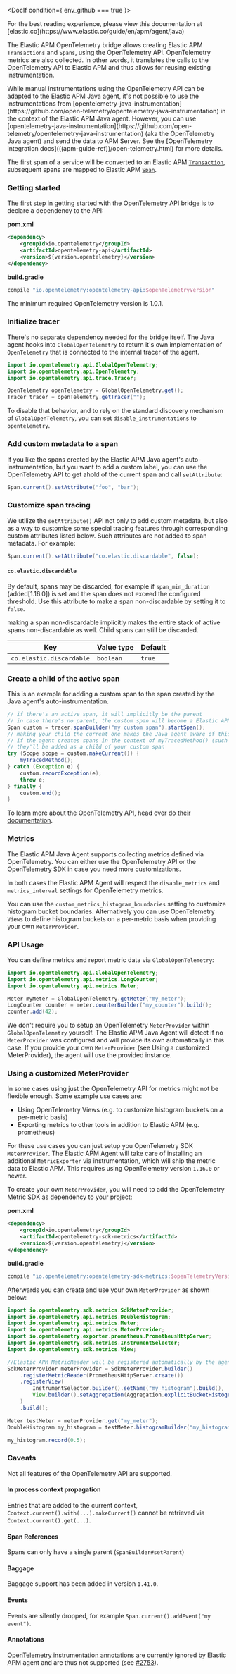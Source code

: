 



<DocIf condition={ env_github === true }>

<DocCallOut title="Note">
For the best reading experience,
please view this documentation at [elastic.co](https://www.elastic.co/guide/en/apm/agent/java)
</DocCallOut>

</DocIf>

<div id="opentelemetry-bridge"></div>

The Elastic APM OpenTelemetry bridge allows creating Elastic APM `Transactions` and `Spans`,
using the OpenTelemetry API. OpenTelemetry metrics are also collected.
In other words,
it translates the calls to the OpenTelemetry API to Elastic APM and thus allows for reusing existing instrumentation.

<DocCallOut title="Note">
While manual instrumentations using the OpenTelemetry API can be adapted to the Elastic APM Java agent, it's not possible to use the instrumentations from
[opentelemetry-java-instrumentation](https://github.com/open-telemetry/opentelemetry-java-instrumentation) in the context of the Elastic APM Java agent.
However, you can use [opentelemetry-java-instrumentation](https://github.com/open-telemetry/opentelemetry-java-instrumentation) (aka the OpenTelemetry Java agent)
and send the data to APM Server.
See the [OpenTelemetry integration docs](((apm-guide-ref))/open-telemetry.html) for more details.
</DocCallOut>

The first span of a service will be converted to an Elastic APM
[`Transaction`](((apm-guide-ref))/data-model-transactions.html),
subsequent spans are mapped to Elastic APM
[`Span`](((apm-guide-ref))/data-model-spans.html).

<div id="otel-getting-started"></div>

### Getting started
The first step in getting started with the OpenTelemetry API bridge is to declare a dependency to the API:

<p id="pomxml"><strong>pom.xml</strong></p>

```xml
<dependency>
    <groupId>io.opentelemetry</groupId>
    <artifactId>opentelemetry-api</artifactId>
    <version>${version.opentelemetry}</version>
</dependency>
```

<p id="buildgradle"><strong>build.gradle</strong></p>

```groovy
compile "io.opentelemetry:opentelemetry-api:$openTelemetryVersion"
```

The minimum required OpenTelemetry version is 1.0.1.

<div id="otel-init-tracer"></div>

### Initialize tracer

There's no separate dependency needed for the bridge itself.
The Java agent hooks into `GlobalOpenTelemetry` to return it's own implementation of `OpenTelemetry`
that is connected to the internal tracer of the agent.

```java
import io.opentelemetry.api.GlobalOpenTelemetry;
import io.opentelemetry.api.OpenTelemetry;
import io.opentelemetry.api.trace.Tracer;

OpenTelemetry openTelemetry = GlobalOpenTelemetry.get();
Tracer tracer = openTelemetry.getTracer("");

```

To disable that behavior,
and to rely on the standard discovery mechanism of `GlobalOpenTelemetry`,
you can set <DocLink id="serverlessObservabilityApmAgentsJavaConfigure" section="disable_instrumentations-added[100changing-this-value-at-runtime-is-possible-since-version-1150]">`disable_instrumentations`</DocLink> to `opentelemetry`.

<div id="otel-set-attribute"></div>

### Add custom metadata to a span

If you like the spans created by the Elastic APM Java agent's auto-instrumentation,
but you want to add a custom label,
you can use the OpenTelemetry API to get ahold of the current span and call `setAttribute`:

```java
Span.current().setAttribute("foo", "bar");
```

<div id="otel-set-behavioral-attribute"></div>

### Customize span tracing

We utilize the `setAttribute()` API not only to <DocLink id="serverlessObservabilityApmAgentsJavaApi" section="add-custom-metadata-to-a-span">add custom metadata</DocLink>, but also as a way to customize some
special tracing features through corresponding custom attributes listed below. Such attributes are not added to span metadata. For example:

```java
Span.current().setAttribute("co.elastic.discardable", false);
```

<div id="otel-config-discardable"></div>

#### `co.elastic.discardable`

By default, spans may be discarded, for example if <DocLink id="serverlessObservabilityApmAgentsJavaConfigure" section="span_min_duration-added[1160]">`span_min_duration` (added[1.16.0])</DocLink> is set and the span does not exceed the configured
threshold. Use this attribute to make a span non-discardable by setting it to `false`.

<DocCallOut title="Note">
making a span non-discardable implicitly makes the entire stack of active spans non-discardable as well. Child spans can still be
discarded.
</DocCallOut>

| Key | Value type | Default |
|---|---|---|
| `co.elastic.discardable` | `boolean` | `true` |

<div id="otel-create-transaction-span"></div>

### Create a child of the active span

This is an example for adding a custom span to the span created by the Java agent's auto-instrumentation.

```java
// if there's an active span, it will implicitly be the parent
// in case there's no parent, the custom span will become a Elastic APM transaction
Span custom = tracer.spanBuilder("my custom span").startSpan();
// making your child the current one makes the Java agent aware of this span
// if the agent creates spans in the context of myTracedMethod() (such as outgoing requests),
// they'll be added as a child of your custom span
try (Scope scope = custom.makeCurrent()) {
    myTracedMethod();
} catch (Exception e) {
    custom.recordException(e);
    throw e;
} finally {
    custom.end();
}
```

To learn more about the OpenTelemetry API,
head over do [their documentation](https://opentelemetry.io/docs/java/manual_instrumentation/).

<div id="otel-metrics"></div>

### Metrics

<DocCallOut template="technical_preview" />
The Elastic APM Java Agent supports collecting metrics defined via OpenTelemetry.
You can either use the <DocLink id="serverlessObservabilityApmAgentsJavaApi" section="api-usage">OpenTelemetry API</DocLink> or the <DocLink id="serverlessObservabilityApmAgentsJavaApi" section="using-a-customized-meterprovider">OpenTelemetry SDK</DocLink> in case you need more customizations.

In both cases the Elastic APM Agent will respect the <DocLink id="serverlessObservabilityApmAgentsJavaConfigure" section="disable_metrics-added[130]">`disable_metrics`</DocLink> and <DocLink id="serverlessObservabilityApmAgentsJavaConfigure" section="metrics_interval-added[130]">`metrics_interval`</DocLink> settings for OpenTelemetry metrics.

You can use the <DocLink id="serverlessObservabilityApmAgentsJavaConfigure" section="custom_metrics_histogram_boundaries-added[1370]-experimental">`custom_metrics_histogram_boundaries`</DocLink> setting to customize histogram bucket boundaries.
Alternatively you can use OpenTelemetry `Views` to define histogram buckets on a per-metric basis when providing your own `MeterProvider`.

<div id="otel-metrics-api"></div>

### API Usage

You can define metrics and report metric data via `GlobalOpenTelemetry`:

```java
import io.opentelemetry.api.GlobalOpenTelemetry;
import io.opentelemetry.api.metrics.LongCounter;
import io.opentelemetry.api.metrics.Meter;

Meter myMeter = GlobalOpenTelemetry.getMeter("my_meter");
LongCounter counter = meter.counterBuilder("my_counter").build();
counter.add(42);
```

We don't require you to setup an OpenTelemetry `MeterProvider` within `GlobalOpenTelemetry` yourself.
The Elastic APM Java Agent will detect if no `MeterProvider` was configured and will provide its own automatically in this case.
If you provide your own `MeterProvider` (see <DocLink id="serverlessObservabilityApmAgentsJavaApi" section="using-a-customized-meterprovider">Using a customized MeterProvider</DocLink>), the agent will use the provided instance.

<div id="otel-metrics-sdk"></div>

### Using a customized MeterProvider

In some cases using just the <DocLink id="serverlessObservabilityApmAgentsJavaApi" section="api-usage">OpenTelemetry API for metrics</DocLink> might not be flexible enough.
Some example use cases are:

 * Using OpenTelemetry Views (e.g. to customize histogram buckets on a per-metric basis)
 * Exporting metrics to other tools in addition to Elastic APM (e.g. prometheus)

For these use cases you can just setup you OpenTelemetry SDK `MeterProvider`.
The Elastic APM Agent will take care of installing an additional `MetricExporter` via instrumentation,
which will ship the metric data to Elastic APM.
This requires using OpenTelemetry version `1.16.0` or newer.

To create your own `MeterProvider`, you will need to add the OpenTelemetry Metric SDK as dependency to your project:

<p id="pomxml"><strong>pom.xml</strong></p>

```xml
<dependency>
    <groupId>io.opentelemetry</groupId>
    <artifactId>opentelemetry-sdk-metrics</artifactId>
    <version>${version.opentelemetry}</version>
</dependency>
```

<p id="buildgradle"><strong>build.gradle</strong></p>

```groovy
compile "io.opentelemetry:opentelemetry-sdk-metrics:$openTelemetryVersion"
```

Afterwards you can create and use your own `MeterProvider` as shown below:

```java
import io.opentelemetry.sdk.metrics.SdkMeterProvider;
import io.opentelemetry.api.metrics.DoubleHistogram;
import io.opentelemetry.api.metrics.Meter;
import io.opentelemetry.api.metrics.MeterProvider;
import io.opentelemetry.exporter.prometheus.PrometheusHttpServer;
import io.opentelemetry.sdk.metrics.InstrumentSelector;
import io.opentelemetry.sdk.metrics.View;

//Elastic APM MetricReader will be registered automatically by the agent
SdkMeterProvider meterProvider = SdkMeterProvider.builder()
    .registerMetricReader(PrometheusHttpServer.create())
    .registerView(
        InstrumentSelector.builder().setName("my_histogram").build(),
        View.builder().setAggregation(Aggregation.explicitBucketHistogram(List.of(1.0, 5.0))).build()
    )
    .build();

Meter testMeter = meterProvider.get("my_meter");
DoubleHistogram my_histogram = testMeter.histogramBuilder("my_histogram").build();

my_histogram.record(0.5);
```

<div id="otel-caveats"></div>

### Caveats
Not all features of the OpenTelemetry API are supported.

<div id="otel-propagation"></div>

#### In process context propagation
Entries that are added to the current context,
`Context.current().with(...).makeCurrent()` cannot be retrieved via `Context.current().get(...)`.

<div id="otel-references"></div>

#### Span References
Spans can only have a single parent (`SpanBuilder#setParent`)

<div id="otel-baggage"></div>

#### Baggage
Baggage support has been added in version `1.41.0`.

<div id="otel-events"></div>

#### Events
Events are silently dropped, for example `Span.current().addEvent("my event")`.

<div id="otel-anntations"></div>

#### Annotations
[OpenTelemetry instrumentation annotations](https://opentelemetry.io/docs/instrumentation/java/automatic/annotations/) are currently ignored by Elastic APM agent and are thus not supported (see [#2753](https://github.com/elastic/apm-agent-java/issues/2753)).
